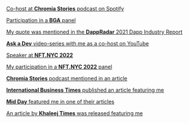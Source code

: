 [Co-host at **Chromia Stories** podcast on Spotify](https://open.spotify.com/show/1vHzWTEKqmA1eOX10rkU1u?si=2827df6cd86b4c22)

[Participation in a **BGA** panel](https://youtu.be/H2-xVPJfUvc)

[My quote was mentioned in the **DappRadar** 2021 Dapp Industry Report](https://dappradar.com/blog/2021-dapp-industry-report)

[**Ask a Dev** video-series with me as a co-host on YouTube](https://www.youtube.com/playlist?list=PLjMbTvzI1oRWi66iln59hjYQQoJyWKgVB)

[Speaker at **NFT.NYC 2022**](https://emamo.com/event/nftnyc/r/speaker/anastasia-plane)

[My participation in a **NFT.NYC 2022** panel](https://youtu.be/lqxHZm-fs4k)

[**Chromia Stories** podcast mentioned in an article](https://blog.chromia.com/all-about-chromia-stories-chromias-official-podcast/)

[**International Business Times** published an article featuring me](https://www.ibtimes.sg/despite-market-downturn-2022-chromia-forging-ahead-anastasia-plane-66260)

[**Mid Day** featured me in one of their articles](https://www.mid-day.com/brand-media/article/revolutionizing-the-world-of-blockchain-enter-anastasia-plane-leading-the-way-23241292)

[An article by **Khaleej Times** was released featuring me](https://www.khaleejtimes.com/kt-network/anastasia-plane-visionary-and-strategist-behind-unique-blockchain-based-platform-chromia?_refresh=true)
